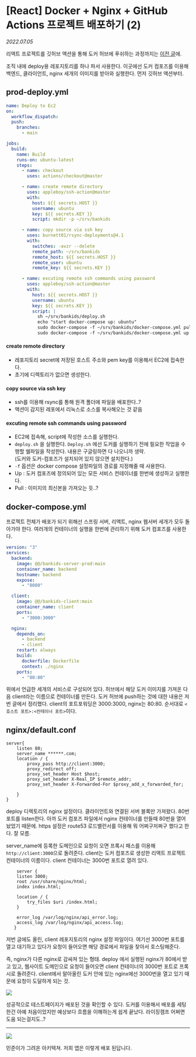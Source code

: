 
# \[React] Docker + Nginx + GitHub Actions 프로젝트 배포하기 (2)

_2022.07.05_

리액트 프로젝트를 깃허브 액션을 통해 도커 허브에 푸쉬하는 과정까지는 [이전 글](https://9yujin.site/react-deploy_220703)에.

조직 내에 deploy용 레포지토리를 하나 파서 사용한다. 이곳에선 도커 컴포즈를 이용해 백엔드, 클라이언트, nginx 세개의 이미지를 받아와 실행한다. 먼저 깃허브 액션부터.

## prod-deploy.yml

```yaml
name: Deploy to Ec2
on:
  workflow_dispatch:
  push:
    branches:
      - main

jobs:
  build:
    name: Build
    runs-on: ubuntu-latest
    steps:
      - name: checkout
        uses: actions/checkout@master

      - name: create remote directory
        uses: appleboy/ssh-action@master
        with:
          host: ${{ secrets.HOST }}
          username: ubuntu
          key: ${{ secrets.KEY }}
          script: mkdir -p ~/srv/bankids

      - name: copy source via ssh key
        uses: burnett01/rsync-deployments@4.1
        with:
          switches: -avzr --delete
          remote_path: ~/srv/bankids
          remote_host: ${{ secrets.HOST }}
          remote_user: ubuntu
          remote_key: ${{ secrets.KEY }}

      - name: excuting remote ssh commands using password
        uses: appleboy/ssh-action@master
        with:
          host: ${{ secrets.HOST }}
          username: ubuntu
          key: ${{ secrets.KEY }}
          script: |
            sh ~/srv/bankids/deploy.sh
            echo "start docker-compose up: ubuntu"
            sudo docker-compose -f ~/srv/bankids/docker-compose.yml pull
            sudo docker-compose -f ~/srv/bankids/docker-compose.yml up --build -d
```

#### create remote directory

- 레포지토리 secret에 저장된 호스트 주소와 pem key를 이용해서 EC2에 접속한다.
- 초기에 디렉토리가 없으면 생성한다.

#### copy source via ssh key

- ssh를 이용해 rsync를 통해 원격 폴더에 파일을 배포한다..?
- 액션이 감지된 레포에서 리눅스로 소스를 복사해오는 것 같음

#### excuting remote ssh commands using password

- EC2에 접속해, script에 작성한 소스를 실행한다.
- `deploy.sh` 을 실행한다. `Deploy.sh` 에선 도커를 실행하기 전에 필요한 작업을 수행할 쉘파일을 작성한다. 내용은 구글링하면 다 나오니까 생략.  
  (도커와 도커-컴포즈가 설치되어 있지 않으면 설치한다.)
- `-f` 옵션은 docker compose 설정파일의 경로를 지정해줄 때 사용한다.
- Up : 도커 컴포즈에 정의되어 있는 모든 서비스 컨테이너를 한번에 생성하고 실행한다.
- Pull : 이미지의 최신본을 가져오는 듯..?

## docker-compose.yml

프로젝트 전체가 배포가 되기 위해선 스프링 서버, 리액트, nginx 웹서버 세개가 모두 돌아가야 한다. 여러개의 컨테이너의 실행을 한번에 관리하기 위해 도커 컴포즈를 사용한다.

```yaml
version: "3"
services:
  backend:
    image: @@/bankids-server-prod:main
    container_name: backend
    hostname: backend
    expose:
      - "8080"

  client:
    image: @@/bankids-client:main
    container_name: client
    ports:
      - "3000:3000"

  nginx:
    depends_on:
      - backend
      - client
    restart: always
    build:
      dockerfile: Dockerfile
      context: ./nginx
    ports:
      - "80:80"
```

위에서 언급한 세개의 서비스로 구성되어 있다. 허브에서 해당 도커 이미지를 가져온 다음 client라는 이름으로 컨테이너를 만든다. 도커 허브에 push하는 것에 대한 내용은 저번 글에서 정리했다. client의 포트포워딩은 3000:3000, nginx는 80:80. 순서대로 `<호스트 포트>:<컨테이너 포트>`이다.

## nginx/default.conf

```nginx
server{
    listen 80;
    server_name ******.com;
    location / {
        proxy_pass http://client:3000;
        proxy_redirect off;
        proxy_set_header Host $host;
        proxy_set_header X-Real_IP $remote_addr;
        proxy_set_header X-Forwarded-For $proxy_add_x_forwarded_for;

    }
}
```

deploy 디렉토리의 nginx 설정이다. 클라이언트와 연결된 서버 블록만 가져왔다. 80번 포트를 listen한다. 아까 도커 컴포즈 파일에서 nginx 컨테이너를 만들때 80번을 열어놨었기 때문에. https 설정은 route53 로드밸런서를 이용해 뭐 어쩌구저쩌구 했다고 한다. 잘 모름.

server_name에 등록한 도메인으로 요청이 오면 프록시 패스를 이용해 `http://client:3000`으로 돌려준다. client는 도커 컴포즈로 생성한 리액트 프로젝트 컨테이너의 이름이다. client 컨테이너는 3000번 포트로 열려 있다.

```nginx
    server {
    listen 3000;
    root /usr/share/nginx/html;
    index index.html;

    location / {
        try_files $uri /index.html;
    }

    error_log /var/log/nginx/api_error.log;
    access_log /var/log/nginx/api_access.log;
   }
```

저번 글에도 올린, client 레포지토리의 nginx 설정 파일이다. 여기선 3000번 포트를 열고 대기하고 있다가 요청이 들어오면 해당 경로에서 파일을 찾아서 호스팅해준다.

즉, nginx가 다른 nginx로 감싸져 있는 형태. deploy 에서 실행된 nginx가 80에서 받고 있고, 웹사이트 도메인으로 요청이 들어오면 client 컨테이너의 3000번 포트로 프록시로 돌려준다. client에서 말아올린 도커 안에 있는 nginx에선 3000번을 열고 있기 때문에 요청이 도달하게 되는 것.

![](https://img1.daumcdn.net/thumb/R1280x0/?scode=mtistory2&fname=https%3A%2F%2Fblog.kakaocdn.net%2Fdn%2Fb0E2Ej%2FbtrGuUdZExb%2FySuhhzBMLrjjUl86aqEq61%2Fimg.png)

성공적으로 테스트페이지가 배포된 것을 확인할 수 있다. 도커를 이용해서 배포를 세팅한건 아예 처음이었지만 예상보다 흐름을 이해하는게 쉽게 끝났다. 라이징캠프 어쩌면 도움 되는걸지도..?

---

![](https://img1.daumcdn.net/thumb/R1280x0/?scode=mtistory2&fname=https%3A%2F%2Fblog.kakaocdn.net%2Fdn%2FbtaeC2%2FbtrG3JXg5P0%2FQtqVtEqux4Ylj1sIm0zTcK%2Fimg.jpg)

민준이가 그려온 아키텍쳐. 저희 앱은 이렇게 배포 된답니다.
